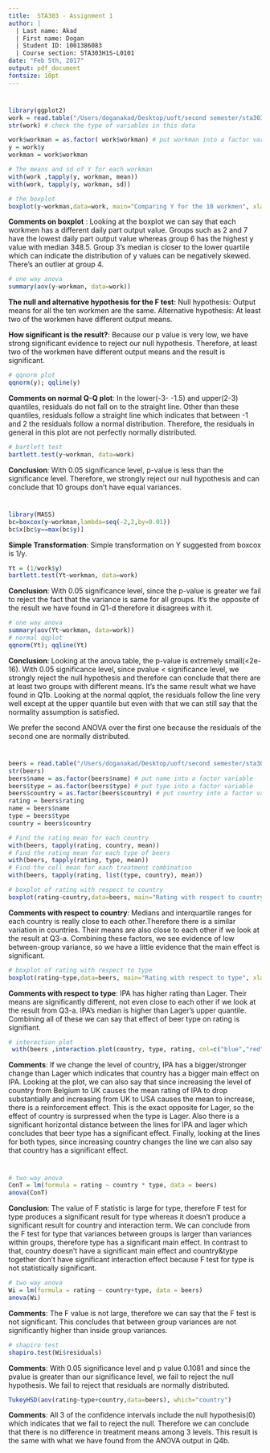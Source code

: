 ```yaml
---
title:  STA303 - Assignment 1
author: |
  | Last name: Akad
  | First name: Dogan
  | Student ID: 1001386083
  | Course section: STA303H1S-L0101
date: "Feb 5th, 2017"
output: pdf_document
fontsize: 10pt
---
```




# \textcolor{blue}{ Q1 (a-d) - Data 1: working output}


\textcolor{blue}{(a) Calculate the means and standard deviations of output for each workman. make a boxplot comparing the part output for the 10 workmen, give a short comment for the boxplot produced.}


```r
library(ggplot2)
work = read.table("/Users/doganakad/Desktop/uoft/second semester/sta303/Assignments/A1/workmandata.csv",sep=",",header=T)
str(work) # check the type of variables in this data

work$workman = as.factor( work$workman) # put workman into a factor variable
y = work$y
workman = work$workman

# The means and sd of Y for each workman 
with(work ,tapply(y, workman, mean))
with(work, tapply(y, workman, sd))

# the boxplot
boxplot(y~workman,data=work, main="Comparing Y for the 10 workmen", xlab="workmen", ylab="y")
```

**Comments on boxplot** : Looking at the boxplot we can say that each workmen has a different daily part output value. Groups such as 2 and 7 have the lowest daily part output value whereas group 6 has the highest y value with median 348.5. Group 3's median is closer to the lower quartile which can indicate the distribution of y values can be negatively skewed.  There's an outlier at group 4.



\textcolor{blue}{(b) Applying one-way ANOVA to this data, testing the equality of the output means for the ten workmen. State the null and alternative hypothesis for the p-value in ANOVA output. How significant is the result ?}


```r
# one way anova
summary(aov(y~workman, data=work))
```

**The null and alternative hypothesis for the F test**: Null hypothesis: Output means for all the ten workmen are the same. Alternative hypothesis: At least two of the workmen have different output means.

**How significant is the result?**: Because our p value is very low, we have strong significant evidence to reject our null hypothesis. Therefore, at least two of the workmen have different output means and the result is significant.




\textcolor{blue}{(c) ANOVA assumes that the data in each group are distributed normally. This assumption is equivalent to saying that the residuals of the best-fitting model are distributed normally. Check the normality assumption by doing a qqnorm plot in conjunction with qqline based on the residuals from the linear regression model fitting. What conclusion do you have from the plot? }


```r
# qqnorm plot
qqnorm(y); qqline(y)
```

**Comments on normal Q-Q plot**: In the lower(-3- -1.5) and upper(2-3) quantiles, residuals do not fall on to the straight line. Other than these quantiles, residuals follow a straight line which indicates that between -1 and 2 the residuals follow a normal distribution. Therefore, the residuals in general in this plot are not perfectly normally distributed.



\textcolor{blue}{(d) Examine the output variability for the ten workmen using the Bartlett test. What is your conclusion?}


```r
# bartlett test
bartlett.test(y~workman, data=work)
```

**Conclusion**: With 0.05 significance level, p-value is less than the significance level. Therefore, we strongly reject our null hypothesis and can conclude that 10 groups don't have equal variances.



\newpage
# \textcolor{blue}{ Q2 (a-d) - Data 1: working output}


\textcolor{blue}{(a) To stabilizing the variance, we apply Box-cox power transformation, it suggests a simple variance stabilizing of the data. What is the simple transformation on Y suggested from boxcox()?}


```r
library(MASS)
bc=boxcox(y~workman,lambda=seq(-2,2,by=0.01))
bc$x[bc$y==max(bc$y)]
```

**Simple Transformation**: Simple transformation on Y suggested from boxcox is 1/y.



\textcolor{blue}{(b) Examine the transformed Y (from Q2-a) variability for the ten workmen using the Bartlett test. What is your conclusion? Does it agree or disagree with Q1-d?}


```r
Yt = (1/work$y)
bartlett.test(Yt~workman, data=work)
```

**Conclusion**: With 0.05 significance level, since the p-value is greater we fail to reject the
fact that the variance is same for all groups. It's the opposite of the result we have found in Q1-d therefore it disagrees with it.

\textcolor{blue}{(c) Applying one-way ANOVA to this data, testing the equality of the output means for the ten workmen. How significant is the result? Does it agree with result you have in (Q1-b). Also repeat Q1-c to check the normality assumption for the transformed data, compare to Q1-c, what comment do you have ?}


```r
# one way anova
summary(aov(Yt~workman, data=work))
# normal qqplot
qqnorm(Yt); qqline(Yt)
```

**Conclusion**: Looking at the anova table, the p-value is extremely small(<2e-16). With 0.05 significance level, since pvalue < significance level, we strongly reject the null hypothesis and therefore can conclude that there are at least two groups with different means. It's the same result what we have found in Q1b. Looking at the normal qqplot, the residuals follow the line very well except at the upper quantile but even with that we can still say that the normality assumption is satisfied.


    
\textcolor{blue}{(d) Why would we want to prefer the second ANOVA over the first one, even though both give roughly the same significance?}
We prefer the second ANOVA over the first one because the residuals of the second one are normally distributed. 


\newpage
# \textcolor{blue}{ Q3 (a-c) - Data 2: beers tasting}

\textcolor{blue}{(a) Find the rating mean for each country and type. Find also the cell mean for each treatment combination (county and type combination). }

```r
beers = read.table("/Users/doganakad/Desktop/uoft/second semester/sta303/Assignments/A1/beers.csv",sep=",",header=T)
str(beers)
beers$name = as.factor(beers$name) # put name into a factor variable
beers$type = as.factor(beers$type) # put type into a factor variable
beers$country = as.factor(beers$country) # put country into a factor variable
rating = beers$rating
name = beers$name
type = beers$type
country = beers$country

# Find the rating mean for each country 
with(beers, tapply(rating, country, mean))
# Find the rating mean for each type of beers
with(beers, tapply(rating, type, mean))
# Find the cell mean for each treatment combination
with(beers, tapply(rating, list(type, country), mean))
```


\textcolor{blue}{(b) Create box-plot of rating with respect to two factors, type and country. What can you say about the difference of rating mean for each factor ?}

```r
# boxplot of rating with respect to country
boxplot(rating~country,data=beers, main="Rating with respect to country", xlab="country", ylab="rating")
```

**Comments with respect to country**: Medians and interquartile ranges for each country is really close to each other.Therefore there is a similar variation in countries. Their means are also close to each other if we look at the result at Q3-a. Combining these factors, we see evidence of low between-group variance, so we have a little evidence that the main effect is significant.

```r
# boxplot of rating with respect to type
boxplot(rating~type,data=beers, main="Rating with respect to type", xlab="type", ylab="rating")
```

**Comments with respect to type**: IPA has higher rating than Lager. Their means are significantly different, not even close to each other if we look at the result from Q3-a. IPA's median is higher than Lager's upper quantile. Combining all of these we can say  that effect of beer type on rating is signifiant.

\textcolor{blue}{(c) Create the interaction plot. What could you say about the main effect and interaction effect ?}

```r
# interaction plot
 with(beers ,interaction.plot(country, type, rating, col=c("blue","red"), legend = TRUE))
```

**Comments**: If we change the level of country, IPA has a bigger/stronger change than Lager which indicates that country has a bigger main effect on IPA. Looking at the plot, we can also say that since increasing the level of country from Belgium to UK causes the mean rating of IPA to drop substantially and increasing from UK to USA causes the mean to increase, there is a reinforcement effect. This is the exact opposite for Lager, so the effect of country is surpressed when the type is Lager. Also there is a significant horizontal distance between the lines for IPA and lager which concludes that beer type has a significant effect. Finally, looking at the lines for both types, since increasing country changes the line we can also say that country has a significant effect. 




\newpage
# \textcolor{blue}{ Q4 (a-d) - Data 2: beers tasting}

\textcolor{blue}{(a) Perform a two-way ANOVA to test the main effect of country and type , and for the interactions upon the rating. What conclusion do you have from this two-way ANOVA analysis ? How does this result connect to Q3-b.}


```r
# two way anova
ConT = lm(formula = rating ~ country * type, data = beers)
anova(ConT)
```

**Conclusion**:  The value of F statistic is large for type, therefore F test for type produces a significant result for type whereas it doesn't produce a significant result for country and interaction term. We can conclude from the F test for type that variances between groups is larger than variances within groups, therefore type has a significant main effect. In contrast to that, country doesn't have a significant main effect and country&type together don't have significant interaction effect because F test for type is not statistically significant.





\textcolor{blue}{(b) Refit the data with a two-way ANOVA without the interaction term, give the ANOVA output. Checking the normality assumption before and after refitting as in Q1-c and state your conclusion.}

```r
# two way anova
Wi = lm(formula = rating ~ country+type, data = beers)
anova(Wi)
```

**Comments**: The F value is not large, therefore we can say that the F test is not significant. This concludes that between group variances are not significantly higher than inside group variances.



\textcolor{blue}{(c) Instead of examining the normal qq plot, now we consider to use the Shapiro-Wilk Normality Test (R built-in function: $shapiro.test()$) to evaluate the normality assumption for model without interaction term. }


```r
# shapiro test
shapiro.test(Wi$residuals)
```
**Comments**: With 0.05 significance level and p value 0.1081 and since the pvalue is greater than our significance level, we fail to reject the null hypothesis. We fail to reject that residuals are normally distributed. 



\textcolor{blue}{(d) Find 95\% TukeyHSD family-wise confidence interval for the difference of means of county. Try R command $TukeyHSD(aov(rating~type+country,data=beers), which="country")$. Does this result agree with the significance you have in the ANOVA output in Q4-b?}

```r
TukeyHSD(aov(rating~type+country,data=beers), which="country")
```

**Comments**: All 3 of the confidence intervals include the null hypothesis(0) which indicates that we fail to reject the null. Therefore we can conclude that there is no difference in treatment means among 3 levels. This result is the same with what we have found from the ANOVA output in Q4b.
